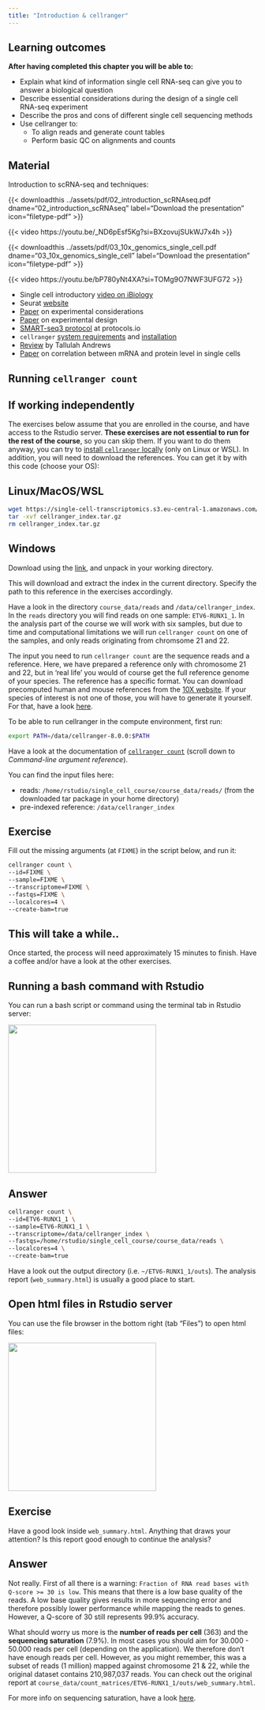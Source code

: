 ```yaml
---
title: "Introduction & cellranger"
---
```



## Learning outcomes

**After having completed this chapter you will be able to:**

- Explain what kind of information single cell RNA-seq can give you to answer a biological question
- Describe essential considerations during the design of a single cell RNA-seq experiment
- Describe the pros and cons of different single cell sequencing methods
- Use cellranger to:
    - To align reads and generate count tables
    - Perform basic QC on alignments and counts

## Material

Introduction to scRNA-seq and techniques: 

{{< downloadthis ../assets/pdf/02_introduction_scRNAseq.pdf dname="02_introduction_scRNAseq" label="Download the presentation" icon="filetype-pdf" >}}

{{< video https://youtu.be/_ND6pEsf5Kg?si=BXzovujSUkWJ7x4h >}}

{{< downloadthis ../assets/pdf/03_10x_genomics_single_cell.pdf dname="03_10x_genomics_single_cell" label="Download the presentation" icon="filetype-pdf" >}}

{{< video https://youtu.be/bP780yNt4XA?si=TOMg9O7NWF3UFG72 >}}

- Single cell introductory [video on iBiology](https://www.youtube.com/watch?v=k9VFNLLQP8c)
- Seurat [website](https://satijalab.org/seurat/)
- [Paper](https://doi.org/10.3389/fcell.2018.00108) on experimental considerations
- [Paper](https://doi.org/10.1093/bib/bby007) on experimental design
- [SMART-seq3 protocol](https://www.protocols.io/view/smart-seq3-protocol-bcq4ivyw) at protocols.io
- `cellranger` [system requirements](https://support.10xgenomics.com/single-cell-gene-expression/software/overview/system-requirements) and [installation](https://support.10xgenomics.com/single-cell-gene-expression/software/pipelines/latest/installation)
- [Review](https://www.nature.com/articles/s41596-020-00409-w?proof=t) by Tallulah Andrews
- [Paper](https://www.biorxiv.org/content/10.1101/749473v3.full) on correlation between mRNA and protein level in single cells

## Running `cellranger count`

::: {.callout-note}
## If working independently
The exercises below assume that you are enrolled in the course, and have access to the Rstudio server. **These exercises are not essential to run for the rest of the course**, so you can skip them. If you want to do them anyway, you can try to [install `cellranger` locally](https://support.10xgenomics.com/single-cell-gene-expression/software/pipelines/latest/installation) (only on Linux or WSL). In addition, you will need to download the references. You can get it by with this code (choose your OS):

::: {.panel-tabset}
## Linux/MacOS/WSL
```sh
wget https://single-cell-transcriptomics.s3.eu-central-1.amazonaws.com/cellranger_index.tar.gz
tar -xvf cellranger_index.tar.gz
rm cellranger_index.tar.gz
```
## Windows
Download using the [link](https://single-cell-transcriptomics.s3.eu-central-1.amazonaws.com/cellranger_index.tar.gz), and unpack in your working directory. 
    
:::

This will download and extract the index in the current directory. Specify the path to this reference in the exercises accordingly. 
    
:::

Have a look in the directory `course_data/reads` and `/data/cellranger_index`. In the `reads` directory you will find reads on one sample: `ETV6-RUNX1_1`. In the analysis part of the course we will work with six samples, but due to time and computational limitations we will run `cellranger count` on one of the samples, and only reads originating from chromsome 21 and 22. 

The input you need to run `cellranger count` are the sequence reads and a reference. Here, we have prepared a reference only with chromosome 21 and 22, but in 'real life' you would of course get the full reference genome of your species. The reference has a specific format. You can download precomputed human and mouse references from the [10X website](https://support.10xgenomics.com/single-cell-gene-expression/software/downloads/latest). If your species of interest is not one of those, you will have to generate it yourself. For that, have a look [here](https://support.10xgenomics.com/single-cell-gene-expression/software/pipelines/latest/using/tutorial_mr).

To be able to run cellranger in the compute environment, first run:

```sh
export PATH=/data/cellranger-8.0.0:$PATH
```

Have a look at the documentation of [`cellranger count`](https://support.10xgenomics.com/single-cell-gene-expression/software/pipelines/latest/using/count) (scroll down to *Command-line argument reference*).

You can find the input files here:

- reads: `/home/rstudio/single_cell_course/course_data/reads/` (from the downloaded tar package in your home directory)
- pre-indexed reference: `/data/cellranger_index`

::: {.callout-important}
## Exercise
Fill out the missing arguments (at `FIXME`) in the script below, and run it:

```sh
cellranger count \
--id=FIXME \
--sample=FIXME \
--transcriptome=FIXME \
--fastqs=FIXME \
--localcores=4 \
--create-bam=true
```
::: 


::: {.callout-note}
## This will take a while..
Once started, the process will need approximately 15 minutes to finish. Have a coffee and/or have a look at the other exercises. 
::: 

::: {.callout-note}
## Running a bash command with Rstudio
You can run a bash script or command using the terminal tab in Rstudio server: 

![](../assets/images/select_terminal_tab.png){width=300}
:::

::: {.callout-tip collapse="true"}
## Answer

```sh
cellranger count \
--id=ETV6-RUNX1_1 \
--sample=ETV6-RUNX1_1 \
--transcriptome=/data/cellranger_index \
--fastqs=/home/rstudio/single_cell_course/course_data/reads \
--localcores=4 \
--create-bam=true
```
::: 

Have a look out the output directory (i.e. `~/ETV6-RUNX1_1/outs`). The analysis report (`web_summary.html`) is usually a good place to start. 

::: {.callout-note}

## Open html files in Rstudio server

You can use the file browser in the bottom right (tab "Files") to open html files:

![](../assets/images/open_html.png){width=300}

:::

::: {.callout-important}
## Exercise
Have a good look inside `web_summary.html`. Anything that draws your attention? Is this report good enough to continue the analysis? 
:::

::: {.callout-tip collapse="true"}
## Answer
Not really. First of all there is a warning: `Fraction of RNA read bases with Q-score >= 30 is low`. This means that there is a low base quality of the reads. A low base quality gives results in more sequencing error and therefore possibly lower performance while mapping the reads to genes. However, a Q-score of 30 still represents 99.9% accuracy. 

What should worry us more is the **number of reads per cell** (363) and the **sequencing saturation** (7.9%). In most cases you should aim for 30.000 - 50.000 reads per cell (depending on the application). We therefore don't have enough reads per cell. However, as you might remember, this was a subset of reads (1 million) mapped against chromosome 21 & 22, while the original dataset contains 210,987,037 reads. You can check out the original report at `course_data/count_matrices/ETV6-RUNX1_1/outs/web_summary.html`.
    
For more info on sequencing saturation, have a look [here](
https://kb.10xgenomics.com/hc/en-us/articles/115002474263-How-much-sequencing-saturation-should-I-aim-for-). 
:::

